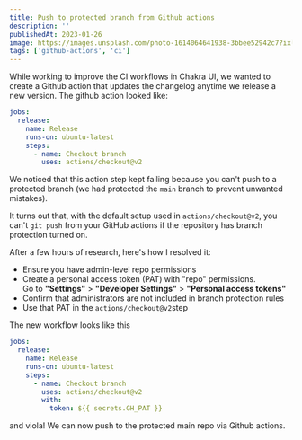 ```yaml
---
title: Push to protected branch from Github actions
description: ''
publishedAt: 2023-01-26
image: https://images.unsplash.com/photo-1614064641938-3bbee52942c7?ixlib=rb-1.2.1&ixid=MnwxMjA3fDB8MHxwaG90by1wYWdlfHx8fGVufDB8fHx8&auto=format&fit=crop&w=2340&q=80
tags: ['github-actions', 'ci']
---
```


While working to improve the CI workflows in Chakra UI, we wanted to create a Github action that updates the changelog anytime we release a new version. The github action looked like:

```yaml
jobs:
  release:
    name: Release
    runs-on: ubuntu-latest
    steps:
      - name: Checkout branch
        uses: actions/checkout@v2
```

We noticed that this action step kept failing because you can't push to a protected branch (we had protected the `main` branch to prevent unwanted mistakes).

It turns out that, with the default setup used in `actions/checkout@v2`, you can't `git push` from your GitHub actions if the repository has branch protection turned on.

After a few hours of research, here's how I resolved it:

- Ensure you have admin-level repo permissions
- Create a personal access token (PAT) with "repo" permissions. <br/> Go to **"Settings"** > **"Developer Settings"** > **"Personal access tokens"**
- Confirm that administrators are not included in branch protection rules
- Use that PAT in the `actions/checkout@v2`step

The new workflow looks like this

```yaml
jobs:
  release:
    name: Release
    runs-on: ubuntu-latest
    steps:
      - name: Checkout branch
        uses: actions/checkout@v2
        with:
          token: ${{ secrets.GH_PAT }}
```

and viola! We can now push to the protected main repo via Github actions.
